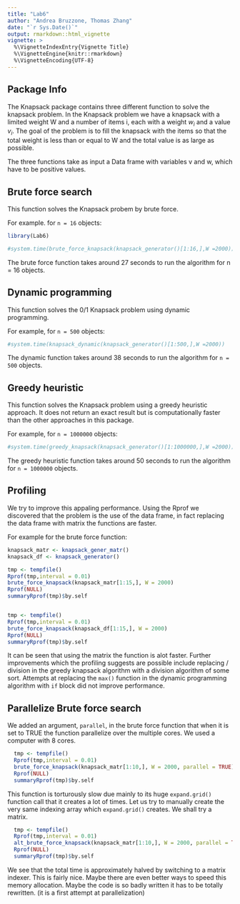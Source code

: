 ```yaml
---
title: "Lab6"
author: "Andrea Bruzzone, Thomas Zhang"
date: "`r Sys.Date()`"
output: rmarkdown::html_vignette
vignette: >
  %\VignetteIndexEntry{Vignette Title}
  %\VignetteEngine{knitr::rmarkdown}
  %\VignetteEncoding{UTF-8}
---
```

## Package Info
The Knapsack package contains three different function to solve the knapsack problem. 
In the Knapsack problem we have a knapsack with a limited weight W and a  number of items i, each with a weight $w_{i}$ and a value $v_{i}$. The goal of the problem is to fill the knapsack with the items so that the total weight is less than or equal to W and the total value is as large as possible. 

The three functions take as input a Data frame with variables v and w, which have to be positive values.

## Brute force search 
This function solves the Knapsack probem by brute force.

For example. for `n = 16` objects:
```r
library(Lab6)
```

```r

#system.time(brute_force_knapsack(knapsack_generator()[1:16,],W =2000))

```

The brute force function takes around 27 seconds to run the algorithm for n = 16 objects.


## Dynamic programming 
This function solves the 0/1 Knapsack problem using dynamic programming.

For example, for `n = 500` objects: 
```r
#system.time(knapsack_dynamic(knapsack_generator()[1:500,],W =2000))
```

The dynamic function takes around 38 seconds to run the algorithm for `n = 500` objects.


## Greedy heuristic
This function solves the Knapsack problem using a greedy heuristic approach. It does not return an exact result but is computationally faster than the other approaches in this package. 

For example, for `n = 1000000` objects: 
```r
#system.time(greedy_knapsack(knapsack_generator()[1:1000000,],W =2000))
```

The greedy heuristic function takes around 50 seconds to run the algorithm for `n = 1000000` objects.


## Profiling
We try to improve this appaling performance. Using the Rprof we discovered that the problem is the use of the data frame, in fact replacing the data frame with matrix the functions are faster.

For example for the brute force function:

```r

knapsack_matr <- knapsack_gener_matr()
knapsack_df <- knapsack_generator()
```

```r


tmp <- tempfile()
Rprof(tmp,interval = 0.01)
brute_force_knapsack(knapsack_matr[1:15,], W = 2000)
Rprof(NULL)
summaryRprof(tmp)$by.self


tmp <- tempfile()
Rprof(tmp,interval = 0.01)
brute_force_knapsack(knapsack_df[1:15,], W = 2000)
Rprof(NULL)
summaryRprof(tmp)$by.self
```

It can be seen that using the matrix the function is alot faster. Further improvements which the profiling suggests are possible include replacing / division in the greedy knapsack algorithm with a division algorithm of some sort. Attempts at replacing the `max()` function in the dynamic programming algorithm with `if` block did not improve performance.

## Parallelize Brute force search 
We added an argument, `parallel`, in the brute force function that when it is set to TRUE the function parallelize over the multiple cores. We used a computer with 8 cores.

```r
  tmp <- tempfile()
  Rprof(tmp,interval = 0.01)
  brute_force_knapsack(knapsack_matr[1:10,], W = 2000, parallel = TRUE)
  Rprof(NULL)
  summaryRprof(tmp)$by.self
```

This function is torturously slow due mainly to its huge `expand.grid()` function call that it creates a lot of times. Let us try to manually create the very same indexing array which `expand.grid()` creates. We shall try a matrix.

```r
  tmp <- tempfile()
  Rprof(tmp,interval = 0.01)
  alt_brute_force_knapsack(knapsack_matr[1:10,], W = 2000, parallel = TRUE)
  Rprof(NULL)
  summaryRprof(tmp)$by.self
```

We see that the total time is approximately halved by switching to a matrix indexer. This is fairly nice. Maybe there are even better ways to speed this memory allocation. Maybe the code is so badly written it has to be totally rewritten. (it is a first attempt at parallelization)

